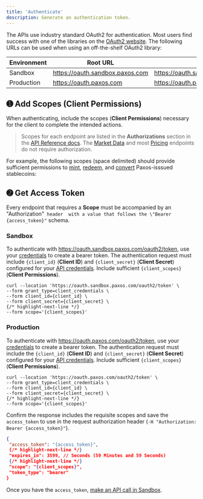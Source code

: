 ```yaml
---
title: 'Authenticate'
description: Generate an authentication token.
---
```


[credentials]: developer/credentials
[login]: https://dashboard.paxos.com
[support]: https://support.liftdollar.com
[oauth2]: https://oauth.net/code
[convert]: developer/convert
[make an API call in Sandbox]: developer/request
[mint]: developer/mint
[redeem]: developer/redeem

The APIs use industry standard OAuth2 for authentication. 
Most users find success with one of the libraries on the [OAuth2 website][oauth2].
The following URLs can be used when using an off-the-shelf OAuth2 library:

| Environment | Root URL | Full Path |
| --- | --- | --- |
| Sandbox | https://oauth.sandbox.paxos.com | https://oauth.sandbox.paxos.com/oauth2/token |
| Production | https://oauth.paxos.com | https://oauth.paxos.com/oauth2/token |

## ➊ Add Scopes (Client Permissions)

When authenticating, include the scopes (**Client Permissions**) necessary for the client to complete the intended actions.

> Scopes for each endpoint are listed in the **Authorizations** section in the [API Reference docs](/api-reference).
> The [Market Data](/api-reference/market-data) and most [Pricing](/api-reference/pricing) endpoints do not require authorization.

For example, the following scopes (space delimited) should provide sufficient permissions to [mint], [redeem], and [convert] Paxos-isssued stablecoins:

<Scopes />

## ➋ Get Access Token

Every endpoint that requires a **Scope** must be accompanied by an \"Authorization"` header 
with a value that follows the \"Bearer {access_token}"` schema.
### Sandbox

To authenticate with https://oauth.sandbox.paxos.com/oauth2/token, use your [credentials][credentials] to create a bearer token. 
The authentication request must include  `{client_id}` (**Client ID**) and `{client_secret}` (**Client Secret**) configured for your [API credentials][credentials].
Include sufficient `{client_scopes}` (**Client Permissions**).
```shell
curl --location 'https://oauth.sandbox.paxos.com/oauth2/token' \
--form grant_type=client_credentials \
--form client_id={client_id} \
--form client_secret={client_secret} \
{/* highlight-next-line */}
--form scope='{client_scopes}'
```
### Production

To authenticate with https://oauth.paxos.com/oauth2/token, use your [credentials][credentials] to create a bearer token. 
The authentication request must include the `{client_id}` (**Client ID**) and `{client_secret}` (**Client Secret**) configured for your [API credentials][credentials].
Include sufficient `{client_scopes}` (**Client Permissions**).
```shell
curl --location 'https://oauth.paxos.com/oauth2/token' \
--form grant_type=client_credentials \
--form client_id={client_id} \
--form client_secret={client_secret} \
{/* highlight-next-line */}
--form scope='{client_scopes}'
```
Confirm the response includes the requisite scopes and save the `access_token` to use in the request authorization header (`-H "Authorization: Bearer {access_token}"`).

```json
{
 "access_token": "{access_token}",
 {/* highlight-next-line */}
 "expires_in": 3599, // Seconds (59 Minutes and 59 Seconds)
 {/* highlight-next-line */}
 "scope": "{client_scopes}",
 "token_type": "bearer"
}
```

Once you have the `access_token`, [make an API call in Sandbox].
